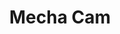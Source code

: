 ---
title: "Mecha Cam"
meta_title: "Mecha Cam craft"
description: "Craft de Mecha Cam"
rank: "s"
draft: false
name: "Mecha Cam"
recipe_img: "https://wiki.pokexgames.com/images/7/76/Mecha_Cam.png"
level: 103
craft_time: 172800
result: 1
value_npc: 1
ingredients:
  - name: "Corrupted Iron Ores"
    quantity: 6000
    item_img: "https://wiki.pokexgames.com/images/6/69/Corrupted_Iron_Ore.png"
    value_npc: 1
  - name: "Apricorns"
    quantity: 1000
    item_img: "https://wiki.pokexgames.com/images/c/c2/Apricorn.png"
    value_npc: 1
  - name: "Compressed Steels"
    quantity: 1000
    item_img: "https://wiki.pokexgames.com/images/8/88/Compressed_Steel.png"
    value_npc: 1
  - name: "Big Screws"
    quantity: 1000
    item_img: "https://wiki.pokexgames.com/images/5/51/Big_Screw.png"
    value_npc: 1
  - name: "Remains of Gears"
    quantity: 10
    item_img: "https://wiki.pokexgames.com/images/6/6b/Remains_Of_Gears.png"
    value_npc: 1
  - name: "Mole Big Hairs"
    quantity: 10
    item_img: "https://wiki.pokexgames.com/images/e/e7/Mole_Big_Hair.png"
    value_npc: 1
---